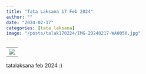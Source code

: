```yaml
---
title: "Tata Laksana 17 Feb 2024"
author: ""
date: "2024-02-17"
categories: [tata laksana]
image: "/posts/talak170224/IMG-20240217-WA0050.jpg"
---
```


|                              |
|------------------------------|
| ![](IMG-20240217-WA0050.jpg) |

tatalaksana feb 2024 :)
